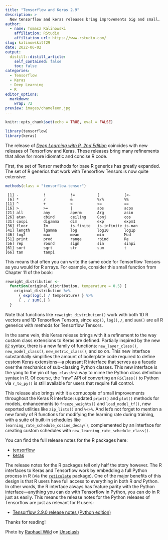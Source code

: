 ```yaml
---
title: "Tensorflow and Keras 2.9"
description: > 
  New tensorflow and keras releases bring improvements big and small.
author:
  - name: Tomasz Kalinowski
    affiliation: RStudio
    affiliation_url: https://www.rstudio.com/
slug: kalinowskitf29
date: 2022-06-02
output:
  distill::distill_article:
    self_contained: false
    toc: false
categories:
  - Tensorflow
  - Keras
  - Deep Learning
  - R
editor_options:
  markdown:
    wrap: 72
preview: images/chameleon.jpg
---
```


```r
knitr::opts_chunk$set(echo = TRUE, eval = FALSE)
```

```r
library(tensorflow)
library(keras)
```

The release of [*Deep Learning with R, 2nd
Edition*](https://rstd.io/dlwr-2e) coincides with new releases of
Tensorflow and Keras. These releases bring many refinements that allow
for more idiomatic and concise R code.

First, the set of Tensor methods for base R generics has greatly
expanded. The set of R generics that work with Tensorflow Tensors is now
quite extensive:

```r
methods(class = "tensorflow.tensor")
```

```text
 [1] -           !           !=          [           [<-        
 [6] *           /           &           %/%         %%         
[11] ^           +           <           <=          ==         
[16] >           >=          |           abs         acos       
[21] all         any         aperm       Arg         asin       
[26] atan        cbind       ceiling     Conj        cos        
[31] cospi       digamma     dim         exp         expm1      
[36] floor       Im          is.finite   is.infinite is.nan     
[41] length      lgamma      log         log10       log1p      
[46] log2        max         mean        min         Mod        
[51] print       prod        range       rbind       Re         
[56] rep         round       sign        sin         sinpi      
[61] sort        sqrt        str         sum         t          
[66] tan         tanpi      
```

This means that often you can write the same code for Tensorflow Tensors
as you would for R arrays. For example, consider this small function
from Chapter 11 of the book:

```r
reweight_distribution <-
  function(original_distribution, temperature = 0.5) {
    original_distribution %>%
      { exp(log(.) / temperature) } %>%
      { . / sum(.) }
  }
```

Note that functions like `reweight_distribution()` work with both 1D R
vectors and 1D Tensorflow Tensors, since `exp()`, `log()`, `/`, and
`sum()` are all R generics with methods for Tensorflow Tensors.

In the same vein, this Keras release brings with it a refinement to the
way custom class extensions to Keras are defined. Partially inspired by
the new [`R7`](https://rconsortium.github.io/OOP-WG/) syntax, there is a
new family of functions: `new_layer_class()`, `new_model_class()`,
`new_metric_class()`, and so on. This new interface substantially
simplifies the amount of boilerplate code required to define custom
Keras extensions---a pleasant R interface that serves as a facade over
the mechanics of sub-classing Python classes. This new interface is the
yang to the yin of `%py_class%`--a way to mime the Python class
definition syntax in R. Of course, the "raw" API of converting an
`R6Class()` to Python via `r_to_py()` is still available for users that
require full control.

This release also brings with it a cornucopia of small improvements
throughout the Keras R interface: updated `print()` and `plot()` methods
for models, enhancements to `freeze_weights()` and `load_model_tf()`,
new exported utilities like `zip_lists()` and `%<>%`. And let's not
forget to mention a new family of R functions for modifying the learning
rate during training, with a suite of built-in schedules like
`learning_rate_schedule_cosine_decay()`, complemented by an interface
for creating custom schedules with `new_learning_rate_schedule_class()`.

You can find the full release notes for the R packages here:

-   [tensorflow](https://github.com/rstudio/tensorflow/releases/tag/v2.9.0)
-   [keras](https://github.com/rstudio/keras/releases/tag/v2.9.0)

The release notes for the R packages tell only half the story however.
The R interfaces to Keras and Tensorflow work by embedding a full Python
process in R (via the
[`reticulate`](https://rstudio.github.io/reticulate/) package). One of
the major benefits of this design is that R users have full access to
everything in both R *and* Python. In other words, the R interface
always has feature parity with the Python interface---anything you can
do with Tensorflow in Python, you can do in R just as easily. This means
the release notes for the Python releases of Tensorflow are just as
relevant for R users:

-   [Tensorflow 2.9.0 release notes (Python
    edition)](https://github.com/tensorflow/tensorflow/releases/tag/v2.9.0)

Thanks for reading!

Photo by [Raphael
Wild](https://unsplash.com/@veloradio?utm_source=unsplash&utm_medium=referral&utm_content=creditCopyText)
on
[Unsplash](https://unsplash.com/?utm_source=unsplash&utm_medium=referral&utm_content=creditCopyText)
